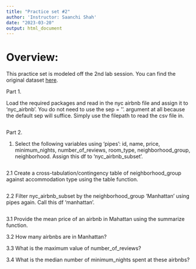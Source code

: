 ```yaml
---
title: "Practice set #2"
author: 'Instructor: Saanchi Shah'
date: "2023-03-20"
output: html_document
---
```


# Overview:

This practice set is modeled off the 2nd lab session. You can find the original dataset [here](https://www.kaggle.com/datasets/dgomonov/new-york-city-airbnb-open-data).

Part 1.

Load the required packages and read in the nyc airbnb file and assign it to 'nyc_airbnb'. 
You do not need to use the sep = ''. argument at all because the default sep will suffice. Simply use the filepath to read the csv file in.


```r

```


Part 2.

1. Select the following variables using 'pipes': id, name, price, minimum_nights, number_of_reviews, room_type, neighborhood_group, neighborhood. Assign this df to 'nyc_airbnb_subset'.

```r


```

2.1 Create a cross-tabulation/contingency table of neighborhood_group against accommodation type using the table function.

```r

```

2.2 Filter nyc_airbnb_subset by the neighborhood_group 'Manhattan' using pipes again. Call this df 'manhattan'.

```r

```

3.1 Provide the mean price of an airbnb in Mahattan using the summarize function.

3.2 How many airbnbs are in Manhattan?

3.3 What is the maximum value of number_of_reviews? 

3.4 What is the median number of minimum_nights spent at these airbnbs?

```r


```

